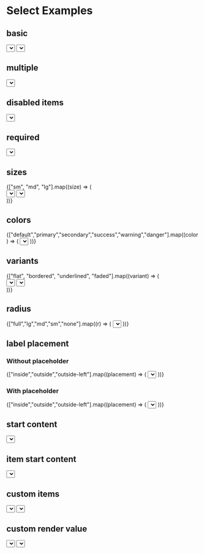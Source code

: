 
<Meta title='Showcase/Select' />

# Select Examples

<div
	style={{
		marginBottom: '32px',
	}}
>
	<h2>basic</h2>
	<Unstyled>
		<div className='flex w-full flex-wrap md:flex-nowrap gap-4'>
			<Select
				label='Select an animal'
				className='max-w-xs'
			>
				{animals.map(animal => (
					<SelectItem
						key={animal.value}
						value={animal.value}
					>
						{animal.label}
					</SelectItem>
				))}
			</Select>
			<Select
				label='Favorite Animal'
				placeholder='Select an animal'
				className='max-w-xs'
			>
				{animals.map(animal => (
					<SelectItem
						key={animal.value}
						value={animal.value}
					>
						{animal.label}
					</SelectItem>
				))}
			</Select>
		</div>
	</Unstyled>
</div>

<div
	style={{
		marginBottom: '32px',
	}}
>
	<h2>multiple</h2>
	<Unstyled>
		<Select
			label='Favorite Animal'
			placeholder='Select an animal'
			selectionMode='multiple'
			className='max-w-xs'
		>
			{animals.map(animal => (
				<SelectItem
					key={animal.value}
					value={animal.value}
				>
					{animal.label}
				</SelectItem>
			))}
		</Select>
	</Unstyled>
</div>

<div style={{
    marginBottom: '32px'
}}>
    <h2>disabled items</h2>
    <Unstyled>
        <Select
            label="Favorite Animal"
            placeholder="Select an animal"
            disabledKeys={["zebra", "tiger", "lion", "elephant", "crocodile", "whale"]}
            className="max-w-xs"
        >
            {animals.map((animal) => (
                <SelectItem key={animal.value} value={animal.value}>
                    {animal.label}
                </SelectItem>
            ))}
        </Select>
    </Unstyled>

</div>

<div style={{
    marginBottom: '32px'
}}>
    <h2>required</h2>
    <Unstyled>
        <Select
            isRequired
            label="Favorite Animal"
            placeholder="Select an animal"
            defaultSelectedKeys={["cat"]}
            className="max-w-xs"
        >
            {animals.map((animal) => (
                <SelectItem key={animal.value} value={animal.value}>
                    {animal.label}
                </SelectItem>
            ))}
        </Select>
    </Unstyled>

</div>

<div style={{
    marginBottom: '32px'
}}>
    <h2>sizes</h2>
    <Unstyled>
        <div className="w-full flex flex-col gap-4">
            {["sm", "md", "lg"].map((size) => (
                <div key={size} className="flex w-full flex-wrap md:flex-nowrap mb-6 md:mb-0 gap-4">
                    <Select 
                        size={size}
                        label="Select an animal" 
                        className="max-w-xs" 
                    >
                        {animals.map((animal) => (
                            <SelectItem key={animal.value} value={animal.value}>
                                {animal.label}
                            </SelectItem>
                        ))}
                    </Select>
                    <Select
                        size={size}
                        label="Favorite Animal"
                        placeholder="Select an animal"
                        className="max-w-xs"
                    >
                        {animals.map((animal) => (
                            <SelectItem key={animal.value} value={animal.value}>
                                {animal.label}
                            </SelectItem>
                        ))}
                    </Select>
                </div>
            ))}
        </div>
    </Unstyled>

</div>

<div style={{
    marginBottom: '32px'
}}>
    <h2>colors</h2>
    <Unstyled>
        <div className="w-full flex flex-row flex-wrap gap-4">
            {["default","primary","secondary","success","warning","danger"].map((color) => (
                <Select
                    key={color}
                    color={color}
                    label="Favorite Animal"
                    placeholder="Select an animal"
                    defaultSelectedKeys={["cat"]}
                    className="max-w-xs"
                >
                    {animals.map((animal) => (
                        <SelectItem key={animal.value} value={animal.value}>
                            {animal.label}
                        </SelectItem>
                    ))}
                </Select>
            ))}
        </div>
    </Unstyled>

</div>

<div style={{
    marginBottom: '32px'
}}>
    <h2>variants</h2>
    <Unstyled>
        <div className="w-full flex flex-col gap-4">
            {["flat", "bordered", "underlined", "faded"].map((variant) => (
                <div key={variant} className="flex w-full flex-wrap md:flex-nowrap mb-6 md:mb-0 gap-4">
                    <Select 
                        variant={variant}
                        label="Select an animal" 
                        className="max-w-xs" 
                    >
                        {animals.map((animal) => (
                            <SelectItem key={animal.value} value={animal.value}>
                                {animal.label}
                            </SelectItem>
                        ))}
                    </Select>
                    <Select
                        variant={variant}
                        label="Favorite Animal"
                        placeholder="Select an animal"
                        className="max-w-xs"
                    >
                        {animals.map((animal) => (
                            <SelectItem key={animal.value} value={animal.value}>
                                {animal.label}
                            </SelectItem>
                        ))}
                    </Select>
                </div>
            ))}
        </div>
    </Unstyled>

</div>

<div style={{
    marginBottom: '32px'
}}>
    <h2>radius</h2>
    <Unstyled>
        <div className="w-full flex flex-row flex-wrap gap-4">
            {["full","lg","md","sm","none"].map((r) => (
                <Select
                    key={r}
                    radius={r}
                    label="Favorite Animal"
                    placeholder="Select an animal"
                    defaultSelectedKeys={["cat"]}
                    className="max-w-xs"
                >
                    {animals.map((animal) => (
                        <SelectItem key={animal.value} value={animal.value}>
                            {animal.label}
                        </SelectItem>
                    ))}
                </Select>
            ))}
        </div>
    </Unstyled>
</div>

<div style={{
    marginBottom: '32px'
}}>
    <h2>label placement</h2>
    <Unstyled>
        <div className="w-full flex flex-col gap-4">
            <div className="flex flex-col gap-2">
                <h3 className="text-default-500 text-small">Without placeholder</h3>
                <div className="flex w-full flex-wrap items-end md:flex-nowrap mb-6 md:mb-0 gap-4">
                    {["inside","outside","outside-left"].map((placement) => (
                        <Select
                            labelPlacement={placement}
                            label="Favorite Animal"
                            className="max-w-xs"
                        >
                            {animals.map((animal) => (
                                <SelectItem key={animal.value} value={animal.value}>
                                    {animal.label}
                                </SelectItem>
                            ))}
                        </Select>
                    ))}
                </div>
            </div>  
            <div className="flex flex-col gap-2">
                <h3 className="text-default-500 text-small">With placeholder</h3>
                <div className="flex w-full flex-wrap items-end md:flex-nowrap mb-6 md:mb-0 gap-4">
                    {["inside","outside","outside-left"].map((placement) => (
                        <Select
                            labelPlacement={placement}
                            label="Favorite Animal"
                            placeholder="Select an animal"
                            className="max-w-xs"
                        >
                            {animals.map((animal) => (
                                <SelectItem key={animal.value} value={animal.value}>
                                    {animal.label}
                                </SelectItem>
                            ))}
                        </Select>
                    ))}
                </div>
            </div>
        </div>
    </Unstyled>
</div>

<div style={{
    marginBottom: '32px'
}}>
    <h2>start content</h2>
    <Unstyled>
        <Select
            label="Favorite Animal"
            placeholder="Select an animal"
            startContent={<PetIcon />}
            defaultSelectedKeys={["cat"]}
            className="max-w-xs"
        >
            {animals.map((animal) => (
                <SelectItem key={animal.value} value={animal.value}>
                    {animal.label}
                </SelectItem>
            ))}
        </Select>
    </Unstyled>
</div>

<div style={{
    marginBottom: '32px'
}}>
    <h2>item start content</h2>
    <Unstyled>
        <Select
            className="max-w-xs"
            label="Select country"
        >
            <SelectItem
                key="argentina"
                startContent={<Avatar alt="Argentina" className="w-6 h-6" src="https://flagcdn.com/ar.svg" />}
            >Argentina</SelectItem>
            <SelectItem
                key="venezuela"
                startContent={<Avatar alt="Venezuela" className="w-6 h-6" src="https://flagcdn.com/ve.svg" />}
            >Venezuela</SelectItem>
            <SelectItem
                key="brazil"
                startContent={<Avatar alt="Brazil" className="w-6 h-6" src="https://flagcdn.com/br.svg" />}
            >Brazil</SelectItem>
            <SelectItem
                key="switzerland"
                startContent={<Avatar alt="Switzerland" className="w-6 h-6" src="https://flagcdn.com/ch.svg" />}
            >Switzerland</SelectItem>
            <SelectItem
                key="germany"
                startContent={<Avatar alt="Germany" className="w-6 h-6" src="https://flagcdn.com/de.svg" />}
            >Germany</SelectItem>
            <SelectItem
                key="spain"
                startContent={<Avatar alt="Spain" className="w-6 h-6" src="https://flagcdn.com/es.svg" />}
            >Spain</SelectItem>
            <SelectItem
                key="france"
                startContent={<Avatar alt="France" className="w-6 h-6" src="https://flagcdn.com/fr.svg" />}
            >France</SelectItem>
            <SelectItem
                key="italy"
                startContent={<Avatar alt="Italy" className="w-6 h-6" src="https://flagcdn.com/it.svg" />}
            >Italy</SelectItem>
            <SelectItem
                key="mexico"
                startContent={<Avatar alt="Mexico" className="w-6 h-6" src="https://flagcdn.com/mx.svg" />}
            >Mexico</SelectItem>
        </Select>
    </Unstyled>
</div>

<div style={{
    marginBottom: '32px'
}}>
    <h2>custom items</h2>
    <Unstyled>
        <div className="w-full flex flex-row flex-wrap gap-4">
            <Select
                items={users}
                label="Assigned to"
                placeholder="Select a user"
                labelPlacement="outside"
                className="max-w-xs"
                classNames={{
                    base: 'mt-8'
                }}
            >
                {(user) => (
                    <SelectItem key={user.id} textValue={user.name} variant="flat">
                        <div className="flex gap-2 items-center">
                            <Avatar alt={user.name} className="flex-shrink-0" size="sm" src={user.avatar} />
                            <div className="flex flex-col">
                                <span className="text-small">{user.name}</span>
                                <span className="text-tiny text-default-400">{user.email}</span>
                            </div>
                        </div>
                    </SelectItem>
                )}
            </Select>
            <Select
                items={users}
                label="Assigned to"
                placeholder="Select a user"
                labelPlacement="outside"
                className="max-w-xs"
                classNames={{
                    base: 'mt-8'
                }}
                variant="faded"
            >
                {(user) => (
                    <SelectItem key={user.id} textValue={user.name} color="secondary" variant="flat">
                        <div className="flex gap-2 items-center">
                            <Avatar alt={user.name} className="flex-shrink-0" size="sm" src={user.avatar} />
                            <div className="flex flex-col">
                                <span className="text-small">{user.name}</span>
                                <span className="text-tiny text-default-400">{user.email}</span>
                            </div>
                        </div>
                    </SelectItem>
                )}
            </Select>
        </div>
    </Unstyled>
</div>

<div style={{
    marginBottom: '32px'
}}>
    <h2>custom render value</h2>
    <Unstyled>
        <div className="w-full flex flex-row flex-wrap gap-4">
            <Select
                items={users}
                label="Assigned to"
                placeholder="Select a user"
                labelPlacement="outside"
                classNames={{
                    base: "max-w-xs mt-8",
                    trigger: "h-12",
                }}
                renderValue={(items) => {
                    return items.map((item) => (
                        <div key={item.key} className="flex items-center gap-2">
                            <Avatar
                                alt={item.data.name}
                                className="flex-shrink-0"
                                size="sm"
                                src={item.data.avatar}
                            />
                            <div className="flex flex-col">
                                <span>{item.data.name}</span>
                                <span className="text-default-500 text-tiny">({item.data.email})</span>
                            </div>
                        </div>
                    ));
                }}
            >
                {(user) => (
                    <SelectItem key={user.id} textValue={user.name} variant="flat">
                        <div className="flex gap-2 items-center">
                            <Avatar alt={user.name} className="flex-shrink-0" size="sm" src={user.avatar} />
                            <div className="flex flex-col">
                                <span className="text-small">{user.name}</span>
                                <span className="text-tiny text-default-400">{user.email}</span>
                            </div>
                        </div>
                    </SelectItem>
                )}
            </Select>
            <Select
                items={users}
                label="Assigned to"
                placeholder="Select a user"
                labelPlacement="outside"
                classNames={{
                    base: "max-w-xs mt-8",
                    trigger: "h-12",
                }}
                variant="faded"
                renderValue={(items) => {
                    return items.map((item) => (
                        <div key={item.key} className="flex items-center gap-2">
                            <Avatar
                                alt={item.data.name}
                                className="flex-shrink-0"
                                size="sm"
                                src={item.data.avatar}
                            />
                            <div className="flex flex-col">
                                <span>{item.data.name}</span>
                                <span className="text-default-500 text-tiny">({item.data.email})</span>
                            </div>
                        </div>
                    ));
                }}
            >
                {(user) => (
                    <SelectItem key={user.id} textValue={user.name} color="secondary" variant="flat">
                        <div className="flex gap-2 items-center">
                            <Avatar alt={user.name} className="flex-shrink-0" size="sm" src={user.avatar} />
                            <div className="flex flex-col">
                                <span className="text-small">{user.name}</span>
                                <span className="text-tiny text-default-400">{user.email}</span>
                            </div>
                        </div>
                    </SelectItem>
                )}
            </Select>
        </div>
    </Unstyled>
</div>

